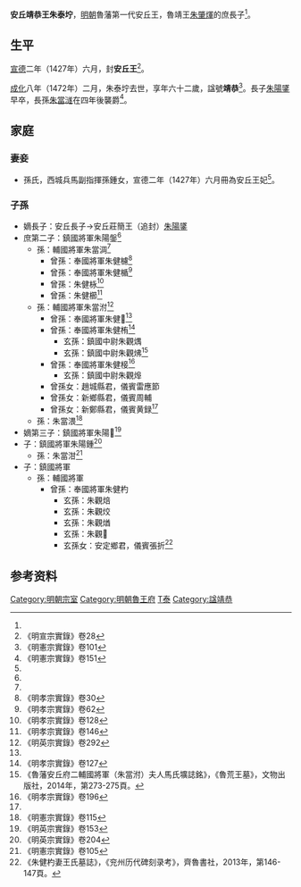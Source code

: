 '''安丘靖恭王朱泰坾'''{{BD|1411年||1472年|catIdx=Z朱}}，[[明朝|明朝]]魯藩第一代安丘王，魯靖王[[朱肇煇|朱肇煇]]的庶長子<ref name=x28/>。

==生平==
[[宣德|宣德]]二年（1427年）六月，封'''安丘王'''<ref name=x28>《明宣宗實錄》卷28</ref>。

[[成化|成化]]八年（1472年）二月，朱泰坾去世，享年六十二歲，諡號'''靖恭'''<ref>《明憲宗實錄》卷101</ref>。長子[[朱陽鐆|朱陽鐆]]早卒，長孫[[朱當澻|朱當澻]]在四年後襲爵<ref>《明憲宗實錄》卷151</ref>。

==家庭==
===妻妾===
*孫氏，西城兵馬副指揮孫鍾女，宣德二年（1427年）六月冊為安丘王妃<ref name=x28/>。

===子孫===
*嫡長子：安丘長子→安丘莊簡王（追封）[[朱陽鐆|朱陽鐆]]
*庶第二子：鎮國將軍朱陽鎜<ref name=y153/>
**孫：輔國將軍朱當淍<ref name=y292/>
***曾孫：奉國將軍朱健櫖<ref>《明孝宗實錄》卷30</ref>
***曾孫：奉國將軍朱健楯<ref name=x62>《明孝宗實錄》卷62</ref>
***曾孫：朱健栐<ref>《明孝宗實錄》卷128</ref>
***曾孫：朱健櫛<ref>《明孝宗實錄》卷146</ref>
**孫：輔國將軍朱當泭<ref name=y292>《明英宗實錄》卷292</ref>
***曾孫：奉國將軍朱健𣖾<ref name=x62/>
***曾孫：奉國將軍朱健栯<ref>《明孝宗實錄》卷127</ref>
****玄孫：鎮國中尉朱觀㷒
****玄孫：鎮國中尉朱觀炥<ref name=df>《魯藩安丘府二輔國將軍（朱當泭）夫人馬氏壙誌銘》，《魯荒王墓》，文物出版社，2014年，第273-275頁。</ref>
***曾孫：奉國將軍朱健椄<ref>《明孝宗實錄》卷196</ref>
****玄孫：鎮國中尉朱觀㷆
***曾孫女：趙城縣君，儀賓雷應節
***曾孫女：新鄉縣君，儀賓周輔
***曾孫女：新鄭縣君，儀賓黄録<ref name=df/>
**孫：朱當渨<ref>《明憲宗實錄》卷115</ref>
*嫡第三子：鎮國將軍朱陽𨧳<ref name=y153>《明英宗實錄》卷153</ref>
*子：鎮國將軍朱陽鍾<ref>《明英宗實錄》卷204</ref>
**孫：朱當泔<ref>《明憲宗實錄》卷105</ref>
*子：鎮國將軍
**孫：輔國將軍
***曾孫：奉國將軍朱健杓
****玄孫：朱觀焙
****玄孫：朱觀烄
****玄孫：朱觀煪
****玄孫：朱觀𤍴
****玄孫女：安定鄉君，儀賓張折<ref>《朱健杓妻王氏墓誌》，《兖州历代碑刻录考》，齊魯書社，2013年，第146-147頁。</ref>

==参考资料==
{{reflist|3}}

{{s-start}}
{{s-none|無|[[明朝|明政府]]封之}}
{{s-ttl|title=[[明朝藩王列表_(魯王系)#安丘國|明安丘國國王]]|years=1427年－1472年}}
{{s-aft|after=孫榮順王[[朱當澻|朱當澻]]}}
{{end}}

[[Category:明朝宗室|Category:明朝宗室]]
[[Category:明朝魯王府|Category:明朝魯王府]]
[[Category:朱姓|T泰]]
[[Category:諡靖恭|Category:諡靖恭]]